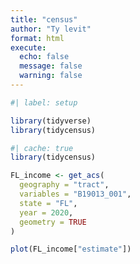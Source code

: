 ```yaml
---
title: "census"
author: "Ty levit"
format: html
execute: 
  echo: false
  message: false 
  warning: false
---
```


```r
#| label: setup

library(tidyverse)
library(tidycensus)
```

```r
#| cache: true
library(tidycensus)

FL_income <- get_acs(
  geography = "tract", 
  variables = "B19013_001",
  state = "FL", 
  year = 2020,
  geometry = TRUE
)


```



```r
plot(FL_income["estimate"])
```


